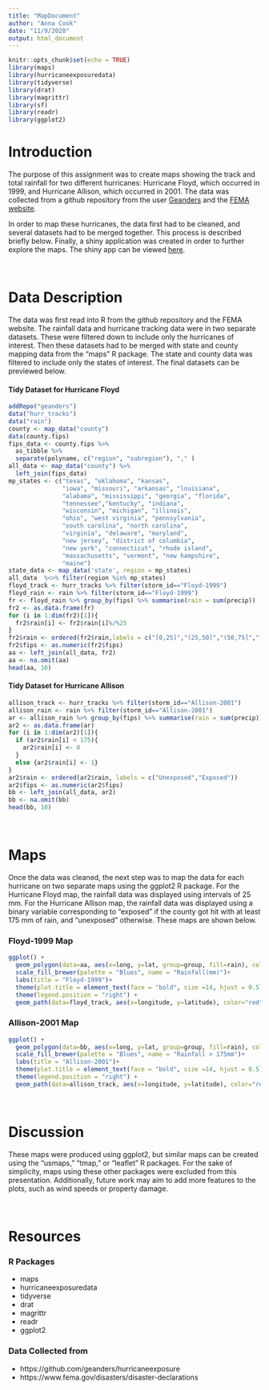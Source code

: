 ```yaml
---
title: "MapDocument"
author: "Anna Cook"
date: "11/9/2020"
output: html_document
---
```


```r
knitr::opts_chunk$set(echo = TRUE)
library(maps)
library(hurricaneexposuredata)
library(tidyverse)
library(drat)
library(magrittr)
library(sf)
library(readr)
library(ggplot2)
```

<h1>Introduction</h1>
<p>The purpose of this assignment was to create maps showing the track and total rainfall for two different hurricanes: Hurricane Floyd, which occurred in 1999, and Hurricane Allison, which occurred in 2001. The data was collected from a github repository from the user <a href="https://github.com/geanders/hurricaneexposure">Geanders</a> and the <a href="https://www.fema.gov/disasters/disaster-declarations">FEMA website</a>.</p>

<p>In order to map these hurricanes, the data first had to be cleaned, and several datasets had to be merged together. This process is described briefly below. Finally, a shiny application was created in order to further explore the maps. The shiny app can be viewed <a href="https://acook.shinyapps.io/MapShiny/">here</a>.</p>
<br>
<h1>Data Description</h1>
<p>The data was first read into R from the github repository and the FEMA website. The rainfall data and hurricane tracking data were in two separate datasets. These were filtered down to include only the hurricanes of interest. Then these datasets had to be merged with state and county mapping data from the "maps" R package. The state and county data was filtered to include only the states of interest. The final datasets can be previewed below. </p>

<h4>Tidy Dataset for Hurricane Floyd</h4>
```r
addRepo("geanders")
data("hurr_tracks")
data("rain")
county <- map_data("county")   
data(county.fips)
fips_data <- county.fips %>%
  as_tibble %>% 
  separate(polyname, c("region", "subregion"), "," )
all_data <- map_data("county") %>% 
  left_join(fips_data)
mp_states <- c("texas", "oklahoma", "kansas",
               "iowa", "missouri", "arkansas", "louisiana",
               "alabama", "mississippi", "georgia", "florida",
               "tennessee","kentucky", "indiana", 
               "wisconsin", "michigan", "illinois",
               "ohio", "west virginia", "pennsylvania",
               "south carolina", "north carolina", 
               "virginia", "delaware", "maryland",
               "new jersey", "district of columbia", 
               "new york", "connecticut", "rhode island",
               "massachusetts", "vermont", "new hampshire",
               "maine")
state_data <- map_data('state', region = mp_states)
all_data  %<>% filter(region %in% mp_states)
floyd_track <- hurr_tracks %>% filter(storm_id=="Floyd-1999")
floyd_rain <- rain %>% filter(storm_id=="Floyd-1999")
fr <- floyd_rain %>% group_by(fips) %>% summarise(rain = sum(precip))
fr2 <- as.data.frame(fr)
for (i in 1:dim(fr2)[1]){
  fr2$rain[i] <- fr2$rain[i]%/%25
}
fr2$rain <- ordered(fr2$rain,labels = c("[0,25]","(25,50]","(50,75]","(75,100]","(100,125]","(125,150]","(150,175]","(175,200]","(200,220]"))
fr2$fips <- as.numeric(fr2$fips)
aa <- left_join(all_data, fr2)
aa <- na.omit(aa)
head(aa, 10)
```
<h4>Tidy Dataset for Hurricane Allison</h4>
```r
allison_track <- hurr_tracks %>% filter(storm_id=="Allison-2001")
allison_rain <- rain %>% filter(storm_id=="Allison-2001")
ar <- allison_rain %>% group_by(fips) %>% summarise(rain = sum(precip))
ar2 <- as.data.frame(ar)
for (i in 1:dim(ar2)[1]){
  if (ar2$rain[i] < 175){
    ar2$rain[i] <- 0
  }
  else {ar2$rain[i] <- 1}
}
ar2$rain <- ordered(ar2$rain, labels = c("Unexposed","Exposed"))
ar2$fips <- as.numeric(ar2$fips)
bb <- left_join(all_data, ar2)
bb <- na.omit(bb)
head(bb, 10)
```
<br>

<h1>Maps</h1>
<p>Once the data was cleaned, the next step was to map the data for each hurricane on two separate maps using the ggplot2 R package. For the Hurricane Floyd map, the rainfall data was displayed using intervals of 25 mm. For the Hurricane Allison map, the rainfall data was displayed using a binary variable corresponding to "exposed" if the county got hit with at least 175 mm of rain, and "unexposed" otherwise. These maps are shown below.</p>
<h3>Floyd-1999 Map</h3>
```r
ggplot() +
  geom_polygon(data=aa, aes(x=long, y=lat, group=group, fill=rain), color="black", size=0.05) +
  scale_fill_brewer(palette = "Blues", name = "Rainfall(mm)")+
  labs(title = "Floyd-1999")+
  theme(plot.title = element_text(face = "bold", size =14, hjust = 0.5)) +
  theme(legend.position = "right") +
  geom_path(data=floyd_track, aes(x=longitude, y=latitude), color="red", size=0.5)
```
<h3>Allison-2001 Map</h3>

```r
ggplot() +
  geom_polygon(data=bb, aes(x=long, y=lat, group=group, fill=rain), color="black", size=0.05) +
  scale_fill_brewer(palette = "Blues", name = "Rainfall > 175mm")+
  labs(title = "Allison-2001")+
  theme(plot.title = element_text(face = "bold", size =14, hjust = 0.5)) +
  theme(legend.position = "right") +
  geom_path(data=allison_track, aes(x=longitude, y=latitude), color="red", size=0.5)
```

<br>
<h1>Discussion</h1>

<p>These maps were produced using ggplot2, but similar maps can be created using the "usmaps," "tmap," or "leaflet" R packages. For the sake of simplicity, maps using these other packages were excluded from this presentation. Additionally, future work may aim to add more features to the plots, such as wind speeds or property damage.</p>

<br>
<h1>Resources</h1>
<h3>R Packages</h3>
<ul>
  <li>maps</li>
  <li>hurricaneexposuredata</li>
  <li>tidyverse</li>
  <li>drat</li>
  <li>magrittr</li>
  <li>readr</li>
  <li>ggplot2</li>
</ul>
<h3>Data Collected from</h3>
<ul>
  <li>https://github.com/geanders/hurricaneexposure</li>
  <li>https://www.fema.gov/disasters/disaster-declarations</li>
</ul>






